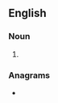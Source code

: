 ==English==

===Noun===
{{head|en|noun plural form}}

# {{plural of|nerf bar|lang=en}}

===Anagrams===
* {{anagrams|en|a=abefnrrs|fern bars}}